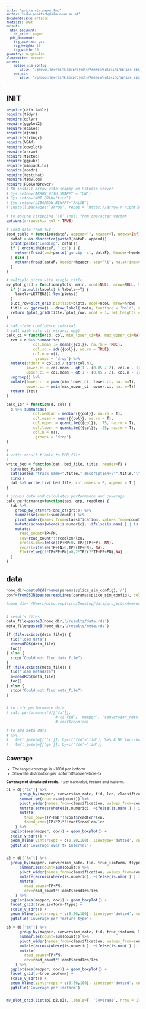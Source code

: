 ```yaml
---
title: "splice_sim_paper.Rmd"
author: "niko.popitsch@imba.oeaw.ac.at"
documentclass: article
fontsize: 10pt
output:
  html_document:
    df_print: paged
  pdf_document:
    fig_caption: yes
    fig_height: 10
    fig_width: 10
geometry: margin=1in
classoption: a4paper
params:
    splice_sim_config:
       value: "/groups/ameres/Niko/projects/Ameres/splicing/splice_sim/testruns/big3_slamseq_nf/splice_sim.config.json"
    out_dir:
       value: "/groups/ameres/Niko/projects/Ameres/splicing/splice_sim/testruns/big3_slamseq_nf/analysis/"
---
```

<style type="text/css">
body, td {
   font-size: 10px;
}
code.r{
  font-size: 10px;
}
pre {
  font-size: 10px
}
div.blue pre { background-color:lightblue; }
div.blue pre.r { background-color:blue; }
</style>

# INIT

```r
require(data.table)
require(tidyr)
require(dplyr)
require(ggplot2)
require(scales)
require(rjson)
require(stringr)
require(VGAM)
require(cowplot)
require(arrow)
require(tictoc)
require(ggpubr)
require(minpack.lm)
require(readr)
require(testthat)
require(tidylog)
require(RColorBrewer)
# NB install arrow with snappy on Rstudio server
# Sys.setenv(ARROW_WITH_SNAPPY = "ON")
# Sys.setenv(NOT_CRAN="true")
# Sys.setenv(LIBARROW_BINARY="FALSE")
# install.packages("arrow", repos = "https://arrow-r-nightly.s3.amazonaws.com")

# to ensure stripping '\0' (nul) from character vector
options(arrow.skip_nul = TRUE)

# load data from TSV
load_table = function(dataF, append="", header=T, nrows=Inf) {
  dataF = as.character(paste0(dataF, append))
  print(paste("Loading", dataF))
  if ( endsWith(dataF, ".gz") ) {
    return(fread(cmd=paste('gunzip -c', dataF), header=header, sep="\t", na.strings=c("na","NA",".", "None"), nrows=nrows))
  } else {
    return(fread(dataF, header=header, sep="\t", na.strings=c("na","NA",".", "None"), nrows=nrows))
  }
}

# multiple plots with single title
my_plot_grid = function(plots, main, ncol=NULL, nrow=NULL, labels=NULL) {
  if (!is.null(labels) & labels==T) {
    labels=LETTERS[1:len(plots)]
  }
  plot_row=plot_grid(plotlist=plots, ncol=ncol, nrow=nrow)
  title <- ggdraw() + draw_label( main, fontface = 'bold', x = 0, hjust = 0 ) + theme(plot.margin = margin(0, 0, 0, 7))
  return (plot_grid(title, plot_row, ncol = 1, rel_heights = c(0.1, 1)))
}

# calculate confidence interval
# call with calc_ci( mtcars, mpg)
calc_ci = function(d, col, min_lower_ci=NA, max_upper_ci=NA) {
  ret = d %>% summarise(
            col.mean := mean({{col}}, na.rm = TRUE),
            col.sd = sd({{col}}, na.rm = TRUE),
            col.n = n(),
            .groups = 'drop') %>%
  mutate(stderr = col.sd / sqrt(col.n),
         lower.ci = col.mean - qt(1 - (0.05 / 2), col.n - 1) * stderr,
         upper.ci = col.mean + qt(1 - (0.05 / 2), col.n - 1) * stderr) %>% 
  ungroup() %>% 
  mutate(lower.ci = pmax(min_lower_ci, lower.ci, na.rm=T),
         upper.ci = pmin(max_upper_ci, upper.ci, na.rm=T))
  return (ret)
}

calc_iqr = function(d, col) {
  d %>% summarise(
            col.median = median({{col}}, na.rm = T),
            col.mean = mean({{col}}, na.rm = T),
            col.upper = quantile({{col}}, .75, na.rm = T),
            col.lower = quantile({{col}}, .25, na.rm = T),
            col.n = n(),
            .groups = 'drop')
}

#
# write result tibble to BED file
#
write_bed = function(dat, bed_file, title, header=F) {
  sink(bed_file)
  cat(paste0("track name=",title," description=\"",title,"\" useScore=1 itemRgb=\"On\"\n"))
  sink()
  dat %>% write_tsv( bed_file, col_names = F, append = T ) 
}

# groups data and calculates performance and coverage
calc_performance=function(tab, grp, readlen) {
  tab %>% 
    group_by_at(vars(one_of(grp))) %>% 
    summarise(count=sum(count)) %>% 
    pivot_wider(names_from=classification, values_from=count, names_sort=T) %>% 
    mutate(across(where(is.numeric), ~ifelse(is.nan(.) | is.na(.), 0, .))) %>% 
    mutate(
      read_count=TP+FN,
      cov=read_count*!!readlen/len,
      precision=ifelse(TP+FP>0, TP/(TP+FP), NA),
      recall=ifelse(TP+FN>0,TP/(TP+FN), NA),
      F1=ifelse((2*TP+FP+FN)>0,2*TP/(2*TP+FP+FN),NA)
  ) 
}

```


# data




```r

home_dir=paste0(dirname(params$splice_sim_config),'/')
conf=fromJSON(paste(readLines(params$splice_sim_config), collapse=""))

#home_dir='/Users/niko.popitsch/Desktop/data/projects/Ameres/splicing/splice_sim/testruns/big3_slamseq_nf/'


# results files
data_file=paste0(home_dir,'/results/data.rds')
meta_file=paste0(home_dir,'/results/meta.rds')

if (file.exists(data_file)) {
  tic("load data")
  d=readRDS(data_file)
  toc()
} else {
  stop("Could not find data_file")
}
if (file.exists(meta_file)) {
  tic("load metadata")
  m=readRDS(meta_file)
  toc()
} else {
  stop("Could not find meta_file")
}


# to calc performance data
# calc_performance(d[['fx']], 
                      # c('fid', 'mapper', 'conversion_rate', 'classification', 'len', 'gene_name', 'num_exons', 'ftype'),
                      # conf$readlen) 

# to add meta data
# %>% 
#   left_join(m[['tx']], by=c('fid'='tid')) %>% # NB too-short tx are lost
#   left_join(m[['ga']], by=c('fid'='tid')) 

```


## Coverage

- The target coverage is ~100X per isoform
- Show the distribution per isoform/feature/whole-tx

<div class = "blue">
<b>Coverage of simulated reads.</b>
- per transcript, feature and isoform.

</div>

```r
p1 = d[['tx']] %>% 
      group_by(mapper, conversion_rate, fid, len, classification ) %>% 
      summarise(count=sum(count)) %>% 
      pivot_wider(names_from=classification, values_from=count, names_sort=T) %>% 
      mutate(across(where(is.numeric), ~ifelse(is.nan(.) | is.na(.), 0, .))) %>% 
      mutate(
        true_cov=(TP+FN)*!!conf$readlen/len,
        found_cov=(TP+FP)*!!conf$readlen/len
    ) %>% 
  ggplot(aes(mapper, cov)) + geom_boxplot() +
  scale_y_sqrt() +
  geom_hline(yintercept = c(0,50,100), linetype='dotted', col='grey') + 
  ggtitle('Coverage over tx interval')


p2 = d[['fx']] %>% 
  group_by(mapper, conversion_rate, fid, true_isoform, ftype, len, classification ) %>% 
      summarise(count=sum(count)) %>% 
      pivot_wider(names_from=classification, values_from=count, names_sort=T) %>% 
      mutate(across(where(is.numeric), ~ifelse(is.nan(.) | is.na(.), 0, .))) %>% 
      mutate(
        read_count=TP+FN,
        cov=read_count*!!conf$readlen/len
    ) %>% 
  ggplot(aes(mapper, cov)) + geom_boxplot() +
  facet_grid(true_isoform~ftype) +
  scale_y_sqrt() +
  geom_hline(yintercept = c(0,50,100), linetype='dotted', col='grey') + 
  ggtitle('Coverage per feature type')

p3 = d[['tx']] %>% 
      group_by(mapper, conversion_rate, fid, true_isoform, len, classification ) %>% 
      summarise(count=sum(count)) %>% 
      pivot_wider(names_from=classification, values_from=count, names_sort=T) %>% 
      mutate(across(where(is.numeric), ~ifelse(is.nan(.) | is.na(.), 0, .))) %>% 
      mutate(
        read_count=TP+FN,
        cov=read_count*!!conf$readlen/len
    ) %>% 
  ggplot(aes(mapper, cov)) + geom_boxplot() +
  facet_grid(.~true_isoform) +
  scale_y_sqrt() +
  geom_hline(yintercept = c(0,50,100), linetype='dotted', col='grey') + 
  ggtitle('Coverage per isoform')


my_plot_grid(list(p1,p2,p3), labels=T, 'Coverage', nrow = 1)

```